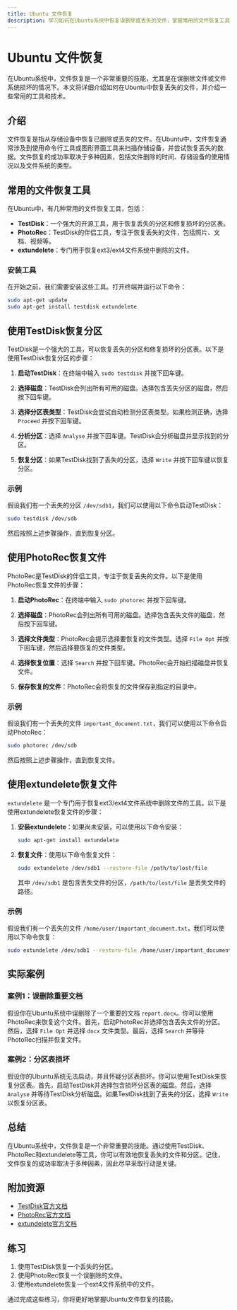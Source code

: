 ```yaml
---
title: Ubuntu 文件恢复
description: 学习如何在Ubuntu系统中恢复误删除或丢失的文件，掌握常用的文件恢复工具和方法。
---
```


# Ubuntu 文件恢复

在Ubuntu系统中，文件恢复是一个非常重要的技能，尤其是在误删除文件或文件系统损坏的情况下。本文将详细介绍如何在Ubuntu中恢复丢失的文件，并介绍一些常用的工具和技术。

## 介绍

文件恢复是指从存储设备中恢复已删除或丢失的文件。在Ubuntu中，文件恢复通常涉及到使用命令行工具或图形界面工具来扫描存储设备，并尝试恢复丢失的数据。文件恢复的成功率取决于多种因素，包括文件删除的时间、存储设备的使用情况以及文件系统的类型。

## 常用的文件恢复工具

在Ubuntu中，有几种常用的文件恢复工具，包括：

- **TestDisk**：一个强大的开源工具，用于恢复丢失的分区和修复损坏的分区表。
- **PhotoRec**：TestDisk的伴侣工具，专注于恢复丢失的文件，包括照片、文档、视频等。
- **extundelete**：专门用于恢复ext3/ext4文件系统中删除的文件。

### 安装工具

在开始之前，我们需要安装这些工具。打开终端并运行以下命令：

```bash
sudo apt-get update
sudo apt-get install testdisk extundelete
```

## 使用TestDisk恢复分区

TestDisk是一个强大的工具，可以恢复丢失的分区和修复损坏的分区表。以下是使用TestDisk恢复分区的步骤：

1. **启动TestDisk**：在终端中输入 `sudo testdisk` 并按下回车键。

2. **选择磁盘**：TestDisk会列出所有可用的磁盘。选择包含丢失分区的磁盘，然后按下回车键。

3. **选择分区表类型**：TestDisk会尝试自动检测分区表类型。如果检测正确，选择 `Proceed` 并按下回车键。

4. **分析分区**：选择 `Analyse` 并按下回车键。TestDisk会分析磁盘并显示找到的分区。

5. **恢复分区**：如果TestDisk找到了丢失的分区，选择 `Write` 并按下回车键以恢复分区。

### 示例

假设我们有一个丢失的分区 `/dev/sdb1`，我们可以使用以下命令启动TestDisk：

```bash
sudo testdisk /dev/sdb
```

然后按照上述步骤操作，直到恢复分区。

## 使用PhotoRec恢复文件

PhotoRec是TestDisk的伴侣工具，专注于恢复丢失的文件。以下是使用PhotoRec恢复文件的步骤：

1. **启动PhotoRec**：在终端中输入 `sudo photorec` 并按下回车键。

2. **选择磁盘**：PhotoRec会列出所有可用的磁盘。选择包含丢失文件的磁盘，然后按下回车键。

3. **选择文件类型**：PhotoRec会提示选择要恢复的文件类型。选择 `File Opt` 并按下回车键，然后选择要恢复的文件类型。

4. **选择恢复位置**：选择 `Search` 并按下回车键。PhotoRec会开始扫描磁盘并恢复文件。

5. **保存恢复的文件**：PhotoRec会将恢复的文件保存到指定的目录中。

### 示例

假设我们有一个丢失的文件 `important_document.txt`，我们可以使用以下命令启动PhotoRec：

```bash
sudo photorec /dev/sdb
```

然后按照上述步骤操作，直到恢复文件。

## 使用extundelete恢复文件

`extundelete` 是一个专门用于恢复ext3/ext4文件系统中删除文件的工具。以下是使用extundelete恢复文件的步骤：

1. **安装extundelete**：如果尚未安装，可以使用以下命令安装：

   ```bash
   sudo apt-get install extundelete
   ```

2. **恢复文件**：使用以下命令恢复文件：

   ```bash
   sudo extundelete /dev/sdb1 --restore-file /path/to/lost/file
   ```

   其中 `/dev/sdb1` 是包含丢失文件的分区，`/path/to/lost/file` 是丢失文件的路径。

### 示例

假设我们有一个丢失的文件 `/home/user/important_document.txt`，我们可以使用以下命令恢复：

```bash
sudo extundelete /dev/sdb1 --restore-file /home/user/important_document.txt
```

## 实际案例

### 案例1：误删除重要文档

假设你在Ubuntu系统中误删除了一个重要的文档 `report.docx`。你可以使用PhotoRec来恢复这个文件。首先，启动PhotoRec并选择包含丢失文件的分区。然后，选择 `File Opt` 并选择 `docx` 文件类型。最后，选择 `Search` 并等待PhotoRec扫描并恢复文件。

### 案例2：分区表损坏

假设你的Ubuntu系统无法启动，并且怀疑分区表损坏。你可以使用TestDisk来恢复分区表。首先，启动TestDisk并选择包含损坏分区表的磁盘。然后，选择 `Analyse` 并等待TestDisk分析磁盘。如果TestDisk找到了丢失的分区，选择 `Write` 以恢复分区表。

## 总结

在Ubuntu系统中，文件恢复是一个非常重要的技能。通过使用TestDisk、PhotoRec和extundelete等工具，你可以有效地恢复丢失的文件和分区。记住，文件恢复的成功率取决于多种因素，因此尽早采取行动是关键。

## 附加资源

- [TestDisk官方文档](https://www.cgsecurity.org/wiki/TestDisk)
- [PhotoRec官方文档](https://www.cgsecurity.org/wiki/PhotoRec)
- [extundelete官方文档](https://extundelete.sourceforge.net/)

## 练习

1. 使用TestDisk恢复一个丢失的分区。
2. 使用PhotoRec恢复一个误删除的文件。
3. 使用extundelete恢复一个ext4文件系统中的文件。

通过完成这些练习，你将更好地掌握Ubuntu文件恢复的技能。